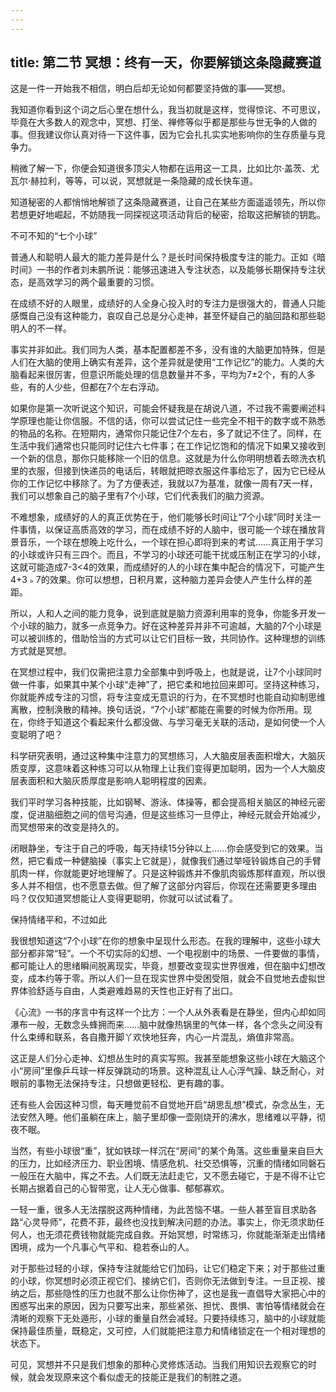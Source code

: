 ```yaml
---
---
---
```

title: 第二节 冥想：终有一天，你要解锁这条隐藏赛道
---




这是一件一开始我不相信，明白后却无论如何都要坚持做的事——冥想。

我知道你看到这个词之后心里在想什么，我当初就是这样，觉得惊诧、不可思议，毕竟在大多数人的观念中，冥想、打坐、禅修等似乎都是那些与世无争的人做的事。但我建议你认真对待一下这件事，因为它会扎扎实实地影响你的生存质量与竞争力。

稍微了解一下，你便会知道很多顶尖人物都在运用这一工具，比如比尔·盖茨、尤瓦尔·赫拉利，等等，可以说，冥想就是一条隐藏的成长快车道。

知道秘密的人都悄悄地解锁了这条隐藏赛道，让自己在某些方面遥遥领先，所以你若想更好地崛起，不妨随我一同探视这项活动背后的秘密，拾取这把解锁的钥匙。

不可不知的“七个小球”

普通人和聪明人最大的能力差异是什么？是长时间保持极度专注的能力。正如《暗时间》一书的作者刘未鹏所说：能够迅速进入专注状态，以及能够长期保持专注状态，是高效学习的两个最重要的习惯。

在成绩不好的人眼里，成绩好的人全身心投入时的专注力是很强大的，普通人只能感慨自己没有这种能力，哀叹自己总是分心走神，甚至怀疑自己的脑回路和那些聪明人的不一样。

事实并非如此。我们同为人类，基本配置都差不多，没有谁的大脑更加特殊，但是人们在大脑的使用上确实有差异，这个差异就是使用“工作记忆”的能力。人类的大脑看起来很厉害，但意识所能处理的信息数量并不多，平均为7±2个，有的人多些，有的人少些，但都在7个左右浮动。

如果你是第一次听说这个知识，可能会怀疑我是在胡说八道，不过我不需要阐述科学原理也能让你信服。不信的话，你可以尝试记住一些完全不相干的数字或不熟悉的物品的名称。在短期内，通常你只能记住7个左右，多了就记不住了。同样，在生活中我们通常也只能同时记住六七件事；在工作记忆饱和的情况下如果又接收到一个新的信息，那你只能移除一个旧的信息。这就是为什么你明明想着去晾洗衣机里的衣服，但接到快递员的电话后，转眼就把晾衣服这件事给忘了，因为它已经从你的工作记忆中移除了。为了方便表述，我就以7为基准，就像一周有7天一样，我们可以想象自己的脑子里有7个小球，它们代表我们的脑力资源。

不难想象，成绩好的人的真正优势在于，他们能够长时间让“7个小球”同时关注一件事情，以保证高质高效的学习，而在成绩不好的人脑中，很可能一个球在播放背景音乐，一个球在想晚上吃什么，一个球在担心即将到来的考试……真正用于学习的小球或许只有三四个。而且，不学习的小球还可能干扰或压制正在学习的小球，这就可能造成7-3<4的效果，而成绩好的人的小球在集中配合的情况下，可能产生4+3﹥7的效果。你可以想想，日积月累，这种脑力差异会使人产生什么样的差距。

所以，人和人之间的能力竞争，说到底就是脑力资源利用率的竞争，你能多开发一个小球的脑力，就多一点竞争力。好在这种差异并非不可逾越，大脑的7个小球是可以被训练的，借助恰当的方式可以让它们目标一致，共同协作。这种理想的训练方式就是冥想。

在冥想过程中，我们仅需把注意力全部集中到呼吸上，也就是说，让7个小球同时做一件事，如果其中某个小球“走神”了，把它柔和地拉回来即可。坚持这种练习，你就能养成专注的习惯，将专注变成无意识的行为，在不冥想时也能自动抑制思维离散，控制涣散的精神。换句话说，“7个小球”都能在需要的时候为你所用。现在，你终于知道这个看起来什么都没做、与学习毫无关联的活动，是如何使一个人变聪明了吧？

科学研究表明，通过这种集中注意力的冥想练习，人大脑皮层表面积增大，大脑灰质变厚，这意味着这种练习可以从物理上让我们变得更加聪明，因为一个人大脑皮层表面积和大脑灰质厚度是影响人聪明程度的因素。

我们平时学习各种技能，比如钢琴、游泳、体操等，都会提高相关脑区的神经元密度，促进脑细胞之间的信号沟通，但是这些练习一旦停止，神经元就会开始减少，而冥想带来的改变是持久的。

闭眼静坐，专注于自己的呼吸，每天持续15分钟以上……你会感受到它的效果。当然，把它看成一种健脑操（事实上它就是），就像我们通过举哑铃锻炼自己的手臂肌肉一样，你就能更好地理解了。只是这种锻炼并不像肌肉锻炼那样直观，所以很多人并不相信，也不愿意去做。但了解了这部分内容后，你现在还需要更多理由吗？仅仅知道冥想能让人变得更聪明，你就可以试试看了。

保持情绪平和，不过如此

我很想知道这“7个小球”在你的想象中呈现什么形态。在我的理解中，这些小球大部分都非常“轻”。一个不切实际的幻想、一个电视剧中的场景、一件要做的事情，都可能让人的思绪瞬间脱离现实，毕竟，想要改变现实世界很难，但在脑中幻想改变，成本约等于零。所以人们一旦在现实世界中受困受阻，就会不自觉地去虚拟世界体验舒适与自由，人类避难趋易的天性也正好有了出口。

《心流》一书的序言中有这样一个比方：一个人从外表看是在静坐，但内心却如同瀑布一般，无数念头蜂拥而来……脑中就像热锅里的气体一样，各个念头之间没有什么束缚和联系，各自撒开脚丫欢快地狂奔，内心一片混乱，熵值非常高。

这正是人们分心走神、幻想丛生时的真实写照。我甚至能想象这些小球在大脑这个小“房间”里像乒乓球一样反弹跳动的场景。这种混乱让人心浮气躁、缺乏耐心，对眼前的事物无法保持专注，只想做更轻松、更有趣的事。

还有些人会因这种习惯，每天睡觉前不自觉地开启“胡思乱想”模式，杂念丛生，无法安然入睡。他们虽躺在床上，脑子里却像一壶刚烧开的沸水，思绪难以平静，彻夜不眠。

当然，有些小球很“重”，犹如铁球一样沉在“房间”的某个角落。这些重量来自巨大的压力，比如经济压力、职业困境、情感危机、社交恐惧等，沉重的情绪如同磐石一般压在大脑中，挥之不去。人们既无法赶走它，又不愿去碰它，于是不得不让它长期占据着自己的心智带宽，让人无心做事、郁郁寡欢。

一轻一重，很多人无法摆脱这两种情绪，为此苦恼不堪。一些人甚至盲目求助各路“心灵导师”，花费不菲，最终也没找到解决问题的办法。事实上，你无须求助任何人，也无须花费钱物就能完成自救。开始冥想，时常练习，你就能渐渐走出情绪困境，成为一个凡事心气平和、稳若泰山的人。

对于那些过轻的小球，保持专注就能给它们加码，让它们稳定下来；对于那些过重的小球，你冥想时必须正视它们、接纳它们，否则你无法做到专注。一旦正视、接纳之后，那些隐性的压力也就不那么让你伤神了，这也是我一直倡导大家把心中的困惑写出来的原因，因为只要写出来，那些紧张、担忧、畏惧、害怕等情绪就会在清晰的观察下无处遁形，小球的重量自然会减轻。只要持续练习，脑中的小球就能保持最佳质量，既稳定，又可控，人们就能把注意力和情绪锁定在一个相对理想的状态下。

可见，冥想并不只是我们想象的那种心灵修炼活动。当我们用知识去观察它的时候，就会发现原来这个看似虚无的技能正是我们的制胜之道。